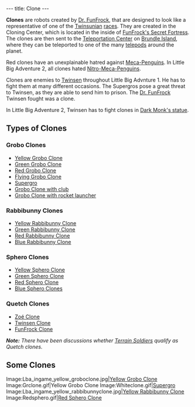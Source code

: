---
title: Clone
---

{{twinsunica import}}'''Clones''' are robots created by [[Dr. FunFrock]], that are designed to look like a representative of one of the [[Twinsun]]ian [[:Category: Twinsunian Species|races]]. They are created in the Cloning Center, which is located in the inside of [[FunFrock's Secret Fortress]]. The clones are then sent to the [[Teleportation Center]] on [[Brundle Island]], where they can be teleported to one of the many [[telepod]]s around the planet.

Red clones have an unexplainable hatred against [[Meca-Penguin]]s. In Little Big Adventure 2, all clones hated [[Nitro-Meca-Penguin]]s.

Clones are enemies to [[Twinsen]] throughout Little Big Advnture 1. He has to fight them at many different occasions. The Supergros pose a great threat to Twinsen, as they are able to send him to prison. The [[Dr. FunFrock]] Twinsen fought was a clone.

In Little Big Adventure 2, Twinsen has to fight clones in [[Dark Monk's statue]].

== Types of Clones ==
=== Grobo Clones ===
*[[Yellow Grobo Clone]]
*[[Green Grobo Clone]]
*[[Red Grobo Clone]]
*[[Flying Grobo Clone]]
*[[Supergro]]
*[[Grobo Clone with club]]
*[[Grobo Clone with rocket launcher]]

=== Rabbibunny Clones ===
*[[Yellow Rabbibunny Clone]]
*[[Green Rabbibunny Clone]]
*[[Red Rabbibunny Clone]]
*[[Blue Rabbibunny Clone]]

=== Sphero Clones ===
*[[Yellow Sphero Clone]]
*[[Green Sphero Clone]]
*[[Red Sphero Clone]]
*[[Blue Sphero Clones]]

=== Quetch Clones ===
*[[Zoé Clone]]
*[[Twinsen Clone]]
*[[FunFrock Clone]]

'''''Note:''' There have been discussions whether [[Terrain Soldier]]s qualify as Quetch clones.''

== Some Clones ==
<gallery>
Image:Lba_ingame_yellow_groboclone.jpg|[[Yellow Grobo Clone]]
Image:Grclone.gif‎|Yellow Grobo Clone
Image:Whiteclone.gif|[[Supergro]]
Image:Lba_ingame_yellow_rabbibunnyclone.jpg|[[Yellow Rabbibunny Clone]]
Image:Redsphero.gif|[[Red Sphero Clone]]
</gallery>

[[Category:FunFrock's Army| ]]